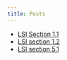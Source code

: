 ```yaml
---
title: Posts
---
```


- [LSI Section 1.1](2018-05-10-lsi-1-1.html)
- [LSI section 1.2](2018-05-11-lsi-1-2.html)
- [LSI section 5.1](2018-07-17-lsi-5-1.html)
